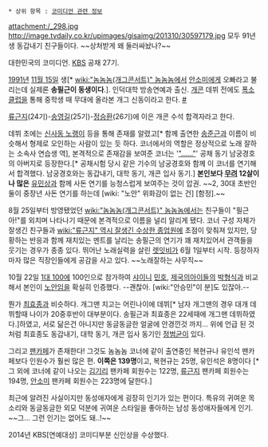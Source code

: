  * 상위 항목 : [[코미디언 관련 정보]]
attachment:/_298.jpg
http://image.tvdaily.co.kr/upimages/gisaimg/201310/30597179.jpg
모두 91년생 동갑내기 친구들이다. ~~상처받게 왜 둘러싸놨나?~~

대한민국의 코미디언. [[한국방송공사|KBS]] 공채 27기.

[[1991년]] [[11월 15일]] 생[* [[wiki:"놈놈놈(개그콘서트)" 놈놈놈]]에서 [[안소미]]에게 오빠라고 불리는데 실제론 '''송필근이 동생이다'''.]. 인덕대학 방송연예과 출신. [[개그 콘서트|개콘]] 데뷔 전에도 [[폭소클럽]]을 통해 중학생 때 무대에 올라본 개그 신동이라고 한다. [http://news.naver.com/main/read.nhn?mode=LSD&mid=sec&sid1=106&oid=108&aid=0002243845 #]

[[류근지]](24기)-[[송영길]](25기)-[[정승환]](26기)에 이은 개콘 수석 합격자라고 한다.

데뷔 초에는 [[신사동 노랭이]] 등을 통해 존재를 알렸고[* 함께 출연한 [[송준근]]과 이름이 비슷해서 형제로 오인하는 사람이 있는 듯 하다. 코너에서의 역할은 정상적으로 노래 잘하는 소속사 연습생 역], 본격적으로 존재감을 보여준 코너는 '[["......"]]' 공채 동기 남궁경호의 아버지로 등장한다.[* 공채시험 당시 같은 기수의 남궁경호와 함께 이 코너를 연기해서 합격했다. 남궁경호와는 동갑내기, 대학 동기, 개콘 입사 동기.] '''본인보다 [[무려]] 12살이나 많은''' [[유민상]]과 함께 사돈 연기를 능청스럽게 보여주는 것이 압권. ~~2, 30대 초반인 둘이 중장년 사돈 연기를 하는데 [wiki: "노안" 위화감이 없는 건] [함정].~~

8월 25일부터 방영됐었던 [[wiki:"놈놈놈(개그콘서트)" 놈놈놈]]에서는 친구들이 "필근아!"를 외치며 나타나기 때문에 본격적으로 이름을 널리 알리게 됐다. 코너 구성 자체가 잘생긴 친구들과 [[wiki:"류근지" 역시 잘생긴 수상한 종업원]]에 초점이 맞춰져 있지만, 당황하는 반응과 함께 재치있는 멘트를 날리는 송필근의 연기가 꽤 재치있어서 관객들을 웃기는 경우가 종종 있다. 뛰어난 노래실력을 살린 [[렛잇비]]가 6월 1일부터 시작. 등장하자마자 많은 직장인들에게 공감을 사고 있다. ~~노래잘하는 사무직~~

10월 22일 [[1대 100]]에 100인으로 참가하여 [[샤이니]] [[민호]], [[제국의아이들]]의 [[박형식]]과 비교해서 본인이 [[노안]]임을 확실히 인증했다. --괜찮아. [wiki:"안승민"이 분]도 있잖아.--

뭔가 [[최효종]]과 비슷하다. 개그맨 치고는 어린나이에 데뷔[* 남자 개그맨의 경우 대개 데뷔할때 나이가 20중후반이 대부분이다. 송필근과 최효종은 22세때에 개그맨 데뷔하였다.]하였고, 서로 닮은건 아니지만 동글동글한 얼굴에 안경낀것 까지... 위에 언급 된 것처럼 최효종도 동갑내기, 대학 동기, 개콘 입사 동기인 [[정범균]]이 있다.

그리고 [http://cafe.naver.com/spgzzang 팬카페]가 존재한다! 그것도 놈놈놈 코너에 같이 출연중인 복현규나 유인석 팬카페보다 인원수가 훨씬 많은 편. '''이쪽은 139명'''이고, 복현규는 25명, 유인석은 8명이다 [* 그 외에 코너에 같이 나오는 [[김기리]] 팬카페 회원수는 122명, [[류근지]] 팬카페 회원수는 194명, [[안소미]] 팬카페 회원수는 223명에 달한다.]

최근에 알려진 사실이지만 동성애자에게 굉장히 인기가 있는 편이다. 특유의 귀여운 목소리와 동글동글한 외모 덕분에 귀여운 스타일을 좋아하는 남성 동성애자들에게 인기. ~~그... 그런 인기는 없어도 돼..!~~

2014년 KBS[연예대상] 코미디부분 신인상을 수상했다.
